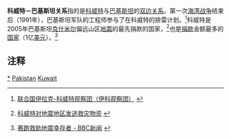 {{Infobox bilateral relations|科威特－巴基斯坦|Kuwait|Pakistan}}
'''科威特－巴基斯坦关系'''指的是[[科威特|科威特]]与[[巴基斯坦|巴基斯坦]]的[[双边关系|双边关系]]。第一次[[海湾战争|海湾战争]]结束后（1991年），巴基斯坦军队的工程师参与了在科威特的排雷计划。<ref> {{en}} [http://www.ispr.gov.pk/Multimedia/UN%20Peace%20Keeping/UNIKOM.htm 联合国伊拉克-科威特观察团（伊科观察团）] {{webarchive|url=https://archive.is/20120803023037/http://www.ispr.gov.pk/Multimedia/UN%20Peace%20Keeping/UNIKOM.htm |date=2012-08-03 }}</ref>科威特是2005年巴基斯坦[[克什米尔|克什米尔]]偏远山区[[2005年喀什米尔大地震|地震]]的最先捐款的国家，<ref>{{en}} [http://www.ajk.gov.pk/site/index.php?option=com_content&task=view&id=2746&Itemid=47 科威特对地震地区发送救灾物资] {{Wayback|url=http://www.ajk.gov.pk/site/index.php?option=com_content&task=view&id=2746&Itemid=47 |date=20141231075253 }}</ref>也是[[捐款|捐款]]金额最多的[[国家|国家]]（1亿[[美元|美元]]）。<ref>{{en}} [http://news.bbc.co.uk/1/hi/world/south_asia/4333218.stm 赛跑救助地震幸存者 - BBC新闻] {{Wayback|url=http://news.bbc.co.uk/1/hi/world/south_asia/4333218.stm |date=20051220133717 }}</ref>

==注释==
{{Reflist}}

{{Kuwait-stub}}
{{Pakistan-stub}}

{{巴基斯坦外交}}
{{科威特外交}}
[[Category:科威特－巴基斯坦關係|*]]
[[Category:科威特雙邊關係|Pakistan]]
[[Category:巴基斯坦双边关系|Kuwait]]